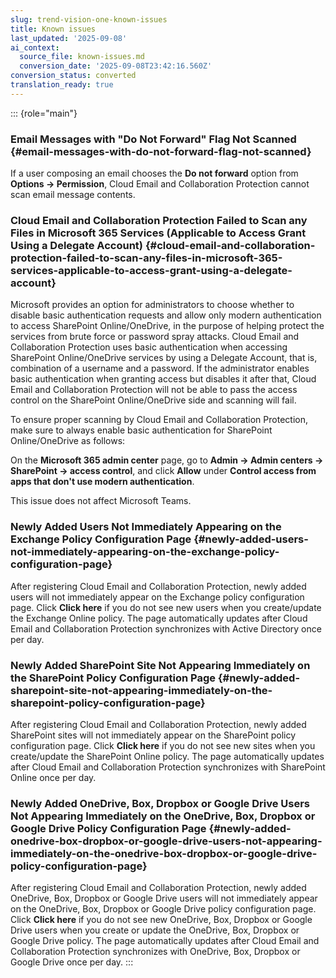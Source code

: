 ```yaml
---
slug: trend-vision-one-known-issues
title: Known issues
last_updated: '2025-09-08'
ai_context:
  source_file: known-issues.md
  conversion_date: '2025-09-08T23:42:16.560Z'
conversion_status: converted
translation_ready: true
---
```


::: {role="main"}
### Email Messages with "Do Not Forward" Flag Not Scanned {#email-messages-with-do-not-forward-flag-not-scanned}

If a user composing an email chooses the **Do not forward** option from **Options → Permission**, Cloud Email and Collaboration Protection cannot scan email message contents.

### Cloud Email and Collaboration Protection Failed to Scan any Files in Microsoft 365 Services (Applicable to Access Grant Using a Delegate Account) {#cloud-email-and-collaboration-protection-failed-to-scan-any-files-in-microsoft-365-services-applicable-to-access-grant-using-a-delegate-account}

Microsoft provides an option for administrators to choose whether to disable basic authentication requests and allow only modern authentication to access SharePoint Online/OneDrive, in the purpose of helping protect the services from brute force or password spray attacks. Cloud Email and Collaboration Protection uses basic authentication when accessing SharePoint Online/OneDrive services by using a Delegate Account, that is, combination of a username and a password. If the administrator enables basic authentication when granting access but disables it after that, Cloud Email and Collaboration Protection will not be able to pass the access control on the SharePoint Online/OneDrive side and scanning will fail.

To ensure proper scanning by Cloud Email and Collaboration Protection, make sure to always enable basic authentication for SharePoint Online/OneDrive as follows:

On the **Microsoft 365 admin center** page, go to **Admin → Admin centers → SharePoint → access control**, and click **Allow** under **Control access from apps that don't use modern authentication**.

This issue does not affect Microsoft Teams.

### Newly Added Users Not Immediately Appearing on the Exchange Policy Configuration Page {#newly-added-users-not-immediately-appearing-on-the-exchange-policy-configuration-page}

After registering Cloud Email and Collaboration Protection, newly added users will not immediately appear on the Exchange policy configuration page. Click **Click here** if you do not see new users when you create/update the Exchange Online policy. The page automatically updates after Cloud Email and Collaboration Protection synchronizes with Active Directory once per day.

### Newly Added SharePoint Site Not Appearing Immediately on the SharePoint Policy Configuration Page {#newly-added-sharepoint-site-not-appearing-immediately-on-the-sharepoint-policy-configuration-page}

After registering Cloud Email and Collaboration Protection, newly added SharePoint sites will not immediately appear on the SharePoint policy configuration page. Click **Click here** if you do not see new sites when you create/update the SharePoint Online policy. The page automatically updates after Cloud Email and Collaboration Protection synchronizes with SharePoint Online once per day.

### Newly Added OneDrive, Box, Dropbox or Google Drive Users Not Appearing Immediately on the OneDrive, Box, Dropbox or Google Drive Policy Configuration Page {#newly-added-onedrive-box-dropbox-or-google-drive-users-not-appearing-immediately-on-the-onedrive-box-dropbox-or-google-drive-policy-configuration-page}

After registering Cloud Email and Collaboration Protection, newly added OneDrive, Box, Dropbox or Google Drive users will not immediately appear on the OneDrive, Box, Dropbox or Google Drive policy configuration page. Click **Click here** if you do not see new OneDrive, Box, Dropbox or Google Drive users when you create or update the OneDrive, Box, Dropbox or Google Drive policy. The page automatically updates after Cloud Email and Collaboration Protection synchronizes with OneDrive, Box, Dropbox or Google Drive once per day.
:::

